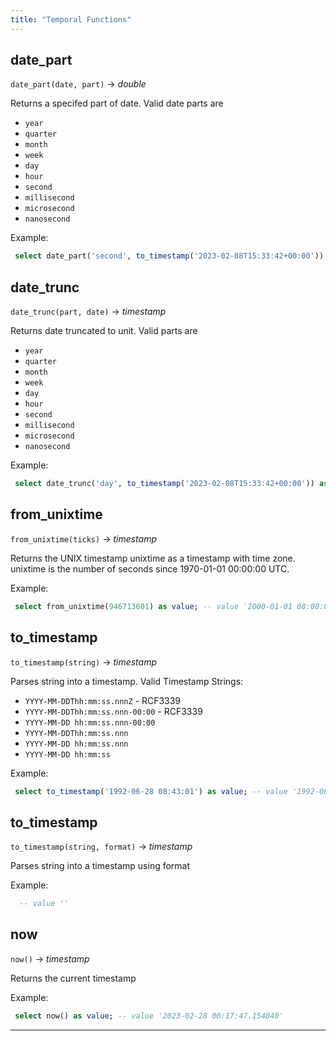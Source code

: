 ```yaml
---
title: "Temporal Functions"
---
```


## date_part

   `date_part(date, part)` → *double*

Returns a specifed part of date. Valid date parts are 
 * `year` 
 * `quarter` 
 * `month` 
 * `week` 
 * `day` 
 * `hour` 
 * `second` 
 * `millisecond` 
 * `microsecond` 
 * `nanosecond`  

 
Example: 
```sql 
 select date_part('second', to_timestamp('2023-02-08T15:33:42+00:00')) as value; -- value '42' 
``` 
## date_trunc

   `date_trunc(part, date)` → *timestamp*

Returns date truncated to unit. Valid parts are 
 * `year` 
 * `quarter` 
 * `month` 
 * `week` 
 * `day` 
 * `hour` 
 * `second` 
 * `millisecond` 
 * `microsecond` 
 * `nanosecond`

 
Example: 
```sql 
 select date_trunc('day', to_timestamp('2023-02-08T15:33:42+00:00')) as value; -- value '2023-02-08 00:00:00' 
``` 
## from_unixtime

   `from_unixtime(ticks)` → *timestamp*

Returns the UNIX timestamp unixtime as a timestamp with time zone. unixtime is the number of seconds since 1970-01-01 00:00:00 UTC. 

 
Example: 
```sql 
 select from_unixtime(946713601) as value; -- value '2000-01-01 08:00:01' 
``` 
## to_timestamp

   `to_timestamp(string)` → *timestamp*

Parses string into a timestamp. 
 Valid Timestamp Strings: 
 * `YYYY-MM-DDThh:mm:ss.nnnZ` - RCF3339 
 * `YYYY-MM-DDThh:mm:ss.nnn-00:00` - RCF3339 
 * `YYYY-MM-DD hh:mm:ss.nnn-00:00` 
 * `YYYY-MM-DDThh:mm:ss.nnn`  
 * `YYYY-MM-DD hh:mm:ss.nnn` 
 * `YYYY-MM-DD hh:mm:ss`

 
Example: 
```sql 
 select to_timestamp('1992-06-28 08:43:01') as value; -- value '1992-06-28 08:43:01' 
``` 
## to_timestamp

   `to_timestamp(string, format)` → *timestamp*

Parses string into a timestamp using format 

 
Example: 
```sql 
  -- value '' 
``` 
## now

   `now()` → *timestamp*

Returns the current timestamp 

 
Example: 
```sql 
 select now() as value; -- value '2023-02-28 00:17:47.154040' 
``` 
-------------------------- 
